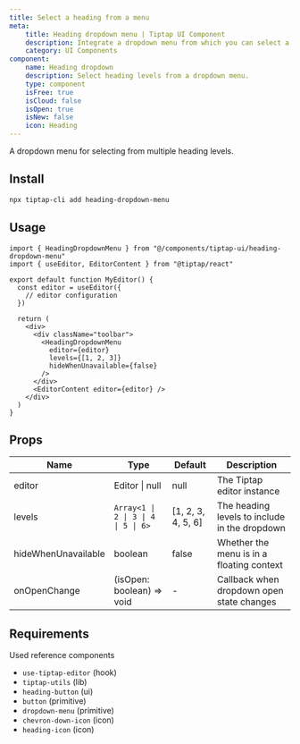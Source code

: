 ```yaml
---
title: Select a heading from a menu
meta:
    title: Heading dropdown menu | Tiptap UI Component
    description: Integrate a dropdown menu from which you can select a heading. Add this UI component to your Editor.
    category: UI Components
component:
    name: Heading dropdown
    description: Select heading levels from a dropdown menu.
    type: component
    isFree: true
    isCloud: false
    isOpen: true
    isNew: false
    icon: Heading
---
```


A dropdown menu for selecting from multiple heading levels.

<CodeDemo isScrollable src="https://template.tiptap.dev/preview/tiptap-ui/heading-dropdown-menu" />

## Install

```bash
npx tiptap-cli add heading-dropdown-menu
```
## Usage

```tsx
import { HeadingDropdownMenu } from "@/components/tiptap-ui/heading-dropdown-menu"
import { useEditor, EditorContent } from "@tiptap/react"

export default function MyEditor() {
  const editor = useEditor({
    // editor configuration
  })

  return (
    <div>
      <div className="toolbar">
        <HeadingDropdownMenu
          editor={editor}
          levels={[1, 2, 3]}
          hideWhenUnavailable={false}
        />
      </div>
      <EditorContent editor={editor} />
    </div>
  )
}
```

## Props

| Name                | Type                                | Default            | Description                                   |
|---------------------|-------------------------------------|--------------------|-----------------------------------------------|
| editor              | Editor \| null                      | null               | The Tiptap editor instance                    |
| levels              | `Array<1 \| 2 \| 3 \| 4 \| 5 \| 6>` | [1, 2, 3, 4, 5, 6] | The heading levels to include in the dropdown |
| hideWhenUnavailable | boolean                             | false              | Whether the menu is in a floating context     |
| onOpenChange        | (isOpen: boolean) => void           | -                  | Callback when dropdown open state changes     |

## Requirements

Used reference components

- `use-tiptap-editor` (hook)
- `tiptap-utils` (lib)
- `heading-button` (ui)
- `button` (primitive)
- `dropdown-menu` (primitive)
- `chevron-down-icon` (icon)
- `heading-icon` (icon)
